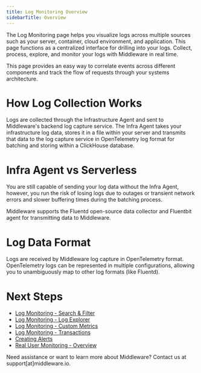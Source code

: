 ```yaml
---
title: Log Monitoring Overview
sidebarTitle: Overview
---
```


The Log Monitoring page helps you visualize logs across multiple sources such as your server, container, cloud environment, and application. This page functions as a centralized interface for drilling into your logs. Collect, process, explore, and monitor your logs with Middleware in real time.

This page provides an easy way to correlate events across different components and track the flow of requests through your systems architecture. 

# How Log Collection Works

Logs are collected through the Infrastructure Agent and sent to Middleware's backend log capture service. The Infra Agent takes your infrastructure log data, stores it in a file within your server and transmits that data to the log capture service in OpenTelemetry log format for batching and storing within a ClickHouse database. 

# Infra Agent vs Serverless

You are still capable of sending your log data without the Infra Agent, however, you run the risk of losing logs due to outages or transient network errors and slower buffering times during the batching process.

<Note> Middleware supports the Fluentd open-source data collector and Fluentbit agent for transmitting data to Middleware.</Note>

# Log Data Format

Logs are received by Middleware log capture in OpenTelemetry format. OpenTelemetry logs can be represented in multiple configurations, allowing you to unambiguously map to other log formats (like Fluentd).

# Next Steps

- [Log Monitoring - Search & Filter]()
- [Log Monitoring - Log Explorer]()
- [Log Monitoring - Custom Metrics]()
- [Log Monitoring - Transactions]()
- [Creating Alerts]()
- [Real User Monitoring - Overview]()

<Note> Need assistance or want to learn more about Middleware? Contact us at support[at]middleware.io. </Note>